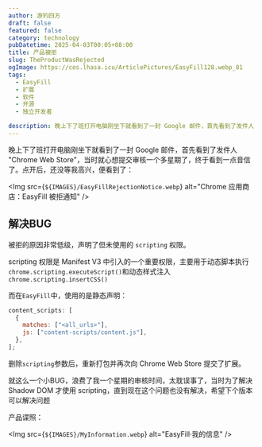 ```yaml
---
author: 游钓四方
draft: false
featured: false
category: technology
pubDatetime: 2025-04-03T00:05+08:00
title: 产品被拒
slug: TheProductWasRejected
ogImage: https://cos.lhasa.icu/ArticlePictures/EasyFill128.webp_81
tags:
  - EasyFill
  - 扩展
  - 软件
  - 开源
  - 独立开发者

description: 晚上下了班打开电脑刚坐下就看到了一封 Google 邮件，首先看到了发件人 "Chrome Web Store"，当时就心想提交审核一个多星期了，终于看到一点音信了。点开后，还没等我高兴，便看到了.
---
```



晚上下了班打开电脑刚坐下就看到了一封 Google 邮件，首先看到了发件人 "Chrome Web Store"，当时就心想提交审核一个多星期了，终于看到一点音信了。点开后，还没等我高兴，便看到了：

<Img
  src={`${IMAGES}/EasyFillRejectionNotice.webp`}
  alt="Chrome 应用商店：EasyFill 被拒通知"
/>

## 解决BUG

被拒的原因非常低级，声明了但未使用的 `scripting` 权限。

scripting 权限是 Manifest V3 中引入的一个重要权限，主要用于动态脚本执行`chrome.scripting.executeScript()`和动态样式注入`chrome.scripting.insertCSS()`

而在`EasyFill`中，使用的是静态声明：

```js
content_scripts: [
  {
    matches: ["<all_urls>"],
    js: ["content-scripts/content.js"],
  },
];
```

删除`scripting`参数后，重新打包并再次向 Chrome Web Store 提交了扩展。

就这么一个小BUG，浪费了我一个星期的审核时间，太耽误事了，当时为了解决 Shadow DOM 才使用 scripting，直到现在这个问题也没有解决，希望下个版本可以解决问题

产品谍照：

<Img src={`${IMAGES}/MyInformation.webp`} alt="EasyFill·我的信息" />

